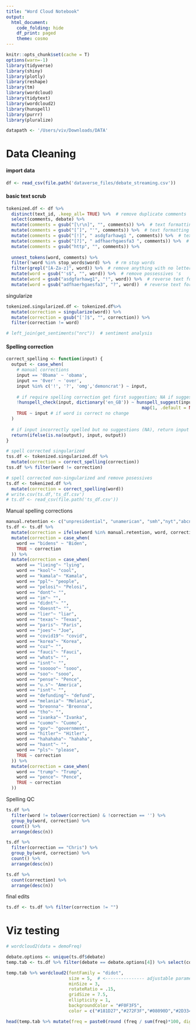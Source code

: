 ```yaml
---
title: "Word Cloud Notebook"
output:
  html_document:
    code_folding: hide
    df_print: paged
    theme: cosmo
---
```


```r
knitr::opts_chunk$set(cache = T)
options(warn=-1)
library(tidyverse)
library(shiny)
library(plotly)
library(reshape)
library(tm)
library(wordcloud)
library(tidytext)
library(wordcloud2)
library(hunspell)
library(purrr)
library(pluralize)

datapath <- '/Users/viv/Downloads/DATA'
```  

# Data Cleaning

#### import data
```r
df <- read_csv(file.path('dataverse_files/debate_streaming.csv')) 
```


#### basic text scrub
```r
tokenized.df <- df %>% 
  distinct(text_id, .keep_all= TRUE) %>%  # remove duplicate comments
  select(comments, debate) %>%
  mutate(comments = gsub("[\r\n]", "", comments)) %>%  # text formatting
  mutate(comments = gsub("[’]", "'", comments)) %>%  # text formatting
  mutate(comments = gsub("[!]", " asdgfarhawg1 ", comments)) %>%  # text formatting
  mutate(comments = gsub("[?]", " adfhaerhgaesfa3 ", comments)) %>%  # text formatting
  mutate(comments = gsub("http", "", comments)) %>% 
  
  unnest_tokens(word, comments) %>%
  filter(!word %in% stop_words$word) %>%  # rm stop words
  filter(grepl("[A-Za-z]", word)) %>%  # remove anything with no letters [A-Za-z]
  mutate(word = gsub("'s$", "", word)) %>%  # remove possessives 's
  mutate(word = gsub("asdgfarhawg1", "!", word)) %>%  # reverse text formatting
  mutate(word = gsub("adfhaerhgaesfa3", "?", word))  # reverse text formatting 
```

singularize
```r
tokenized.singularized.df <- tokenized.df%>% 
  mutate(correction = singularize(word)) %>% 
  mutate(correction = gsub("[']$", "", correction)) %>% 
  filter(correction != word)
```

```r
# left_join(get_sentiments("nrc"))  # sentiment analysis
```

#### Spelling correction
```r
correct_spelling <- function(input) {
  output <- case_when(
    # manual corrections
    input == '0bama' ~ 'obama',
    input == '0ver' ~ 'over',
    input %in% c('!', '?', 'omg','demoncrat') ~ input,
    
    # if require spelling correction get first suggestion; NA if suggestions list is empty 
    !hunspell_check(input, dictionary('en_GB')) ~ hunspell_suggest(input, dictionary('en_US')) %>%
                                                    map(1, .default = NA) %>% unlist(),
    TRUE ~ input # if word is correct no change
  )
  
  # if input incorrectly spelled but no suggestions (NA), return input word
  return(ifelse(is.na(output), input, output))
}

# spell corrected singularized
tss.df <- tokenized.singularized.df %>% 
  mutate(correction = correct_spelling(correction))
tss.df %>% filter(word != correction)

# spell corrected non-singularized and remove posessives
ts.df <- tokenized.df %>% 
  mutate(correction = correct_spelling(word))
# write.csv(ts.df,'ts_df.csv')
# ts.df <- read_csv(file.path('ts_df.csv')) 
```
Manual spelling corrections
```r
manual.retention <- c("unpresidential", "unamerican", "smh","nyt","abcnews","hes", "dt","letherspeak","jorgensen","jo","mfker","yrs","meds","covid","lol","dems","anymore","trump2020","lmao","wtf","blm","pos","yall","dem","maga","favor","haha","harris2020","antifa","stfu","dr","hahaha","wth","everytime","favoring","soooo","nobel","potus","aoc","favorite","behavior","dang","asshole","defund","tf","lockdown","aca","idk","hiden","labor","dnc","cheeto","kavanaugh","snl","lmao","sooo","aint","ppe","plexiglass","lil")
ts.df <- ts.df %>% 
  mutate(correction = ifelse(word %in% manual.retention, word, correction)) %>% 
  mutate(correction = case_when(
    word == "bidens" ~ "Biden",
    TRUE ~ correction
  )) %>%
  mutate(correction = case_when(
    word == "lieing"~ "lying",
    word == "kool"~ "cool",
    word == "kamala"~ "Kamala",
    word == "ppl"~ "people",
    word == "pelosi"~ "Pelosi",
    word == "dont"~ "",
    word == "im"~ "",
    word == "didnt"~ "",
    word == "doesnt"~ "",
    word == "lier"~ "liar",
    word == "texas"~ "Texas",
    word == "paris"~ "Paris",
    word == "joes"~ "Joe",
    word == "covid19"~ "covid",
    word == "korea"~ "Korea",
    word == "cuz"~ "",
    word == "fauci"~ "Fauci",
    word == "whats"~ "",
    word == "isnt"~ "",
    word == "sooooo"~ "sooo",
    word == "soo"~ "sooo",
    word == "pense"~ "Pence",
    word == "u.s"~ "America",
    word == "isnt"~ "",
    word == "defunding"~ "defund",
    word == "melania"~ "Melania",
    word == "breonna"~ "Breonna",
    word == "tho"~ "",
    word == "ivanka"~ "Ivanka",
    word == "cuomo"~ "Cuomo",
    word == "gov"~ "government",
    word == "hitler"~ "Hitler",
    word == "hahahaha"~ "hahaha", 
    word == "hasnt"~ "",
    word == "pls"~ "please",
    TRUE ~ correction
  )) %>%
  mutate(correction = case_when(
    word == "trump"~ "Trump",
    word == "pence"~ "Pence",
    TRUE ~ correction
  ))
```

Spelling QC
```r
ts.df %>% 
  filter(word != tolower(correction) & !correction == '') %>%
  group_by(word, correction) %>%
  count() %>%
  arrange(desc(n))

ts.df %>% 
  filter(correction == "Chris") %>%
  group_by(word, correction) %>%
  count() %>%
  arrange(desc(n))

ts.df %>% 
  count(correction) %>%
  arrange(desc(n))
```

final edits
```r
ts.df <- ts.df %>% filter(correction != "")
```

# Viz testing
```r
# wordcloud2(data = demoFreq)

debate.options <- unique(ts.df$debate)
temp.tab <- ts.df %>% filter(debate == debate.options[4]) %>% select(correction) %>% count(correction, name = "freq") %>% arrange(desc(freq))

temp.tab %>% wordcloud2(fontFamily = "didot", 
                        size = 5,  # <--------------- adjustable parameter "zoom" [1, 10]
                        minSize = 3,
                        rotateRatio = .15,
                        gridSize = 7.5,
                        ellipticity = 1,
                        backgroundColor = "#F0F3F5",
                        color = c("#181D27","#272F3F","#08090D","#2D334E"))

head(temp.tab %>% mutate(freq = paste0(round (freq / sum(freq)*100, digits=1), "%")), 100)

```


